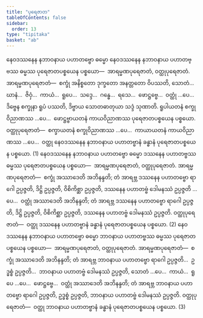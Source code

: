 ```yaml
---
title: "ပုရေဇာတ"
tableOfContents: false
sidebar:
  order: 13
type: "tipitaka"
basket: "ab"
---
```



<DynamicBreadcrumb />

<Division number="86">

<Paragraph number="998">
နေဝဒဿနေန နဘာဝနာယ ပဟာတဗ္ဗော ဓမ္မော နေဝဒဿနေန နဘာဝနာယ ပဟာတဗ္ဗဿ ဓမ္မဿ ပုရေဇာတပစ္စယေန ပစ္စယော—  အာရမ္မဏပုရေဇာတံ, ဝတ္ထုပုရေဇာတံ. <Emphasis>အာရမ္မဏပုရေဇာတံ</Emphasis>—  စက္ခုံ အနိစ္စတော ဒုက္ခတော အနတ္တတော ဝိပဿတိ, သောတံ…  ဃာနံ…  ဇိဝှံ…  ကာယံ…  ရူပေ…  သဒ္ဒေ…  ဂန္ဓေ…  ရသေ…  ဖောဋ္ဌဗ္ဗေ…  ဝတ္ထုံ …ပေ…  ဒိဗ္ဗေန စက္ခုနာ ရူပံ ပဿတိ, ဒိဗ္ဗာယ သောတဓာတုယာ သဒ္ဒံ သုဏာတိ. ရူပါယတနံ စက္ခုဝိညာဏဿ …ပေ…  ဖောဋ္ဌဗ္ဗာယတနံ ကာယဝိညာဏဿ ပုရေဇာတပစ္စယေန ပစ္စယော. <Emphasis>ဝတ္ထုပုရေဇာတံ</Emphasis>—  စက္ခာယတနံ စက္ခုဝိညာဏဿ …ပေ…  ကာယာယတနံ ကာယဝိညာဏဿ …ပေ…  ဝတ္ထု နေဝဒဿနေန နဘာဝနာယ ပဟာတဗ္ဗာနံ ခန္ဓာနံ ပုရေဇာတပစ္စယေန ပစ္စယော. (1)
</Paragraph>

<Paragraph number="999">
နေဝဒဿနေန နဘာဝနာယ ပဟာတဗ္ဗော ဓမ္မော ဒဿနေန ပဟာတဗ္ဗဿ ဓမ္မဿ ပုရေဇာတပစ္စယေန ပစ္စယော—  အာရမ္မဏပုရေဇာတံ, ဝတ္ထုပုရေဇာတံ. <Emphasis>အာရမ္မဏပုရေဇာတံ</Emphasis>—  စက္ခုံ အဿာဒေတိ အဘိနန္ဒတိ; တံ အာရဗ္ဘ ဒဿနေန ပဟာတဗ္ဗော ရာဂေါ ဥပ္ပဇ္ဇတိ, ဒိဋ္ဌိ ဥပ္ပဇ္ဇတိ, ဝိစိကိစ္ဆာ ဥပ္ပဇ္ဇတိ, ဒဿနေန ပဟာတဗ္ဗံ ဒေါမနဿံ ဥပ္ပဇ္ဇတိ …ပေ…  ဝတ္ထုံ အဿာဒေတိ အဘိနန္ဒတိ; တံ အာရဗ္ဘ ဒဿနေန ပဟာတဗ္ဗော ရာဂေါ ဥပ္ပဇ္ဇတိ, ဒိဋ္ဌိ ဥပ္ပဇ္ဇတိ, ဝိစိကိစ္ဆာ ဥပ္ပဇ္ဇတိ, ဒဿနေန ပဟာတဗ္ဗံ ဒေါမနဿံ ဥပ္ပဇ္ဇတိ. ဝတ္ထုပုရေဇာတံ—  ဝတ္ထု ဒဿနေန ပဟာတဗ္ဗာနံ ခန္ဓာနံ ပုရေဇာတပစ္စယေန ပစ္စယော. (2)
</Paragraph>

<Paragraph number="1000">
နေဝဒဿနေန နဘာဝနာယ ပဟာတဗ္ဗော ဓမ္မော ဘာဝနာယ ပဟာတဗ္ဗဿ ဓမ္မဿ ပုရေဇာတပစ္စယေန ပစ္စယော—  အာရမ္မဏပုရေဇာတံ, ဝတ္ထုပုရေဇာတံ. <Emphasis>အာရမ္မဏပုရေဇာတံ</Emphasis>—  စက္ခုံ အဿာဒေတိ အဘိနန္ဒတိ; တံ အာရဗ္ဘ ဘာဝနာယ ပဟာတဗ္ဗော ရာဂေါ ဥပ္ပဇ္ဇတိ…  ဥဒ္ဓစ္စံ ဥပ္ပဇ္ဇတိ…  ဘာဝနာယ ပဟာတဗ္ဗံ ဒေါမနဿံ ဥပ္ပဇ္ဇတိ, သောတံ …ပေ…  ကာယံ…  ရူပေ …ပေ…  ဖောဋ္ဌဗ္ဗေ…  ဝတ္ထုံ အဿာဒေတိ အဘိနန္ဒတိ; တံ အာရဗ္ဘ ဘာဝနာယ ပဟာတဗ္ဗော ရာဂေါ ဥပ္ပဇ္ဇတိ, ဥဒ္ဓစ္စံ ဥပ္ပဇ္ဇတိ, ဘာဝနာယ ပဟာတဗ္ဗံ ဒေါမနဿံ ဥပ္ပဇ္ဇတိ. <Emphasis>ဝတ္ထုပုရေဇာတံ</Emphasis>—  ဝတ္ထု ဘာဝနာယ ပဟာတဗ္ဗာနံ ခန္ဓာနံ ပုရေဇာတပစ္စယေန ပစ္စယော. (3)
</Paragraph>
</Division>